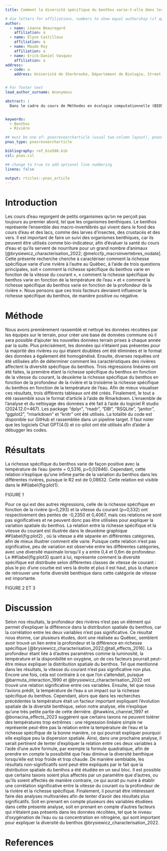 ```yaml
---
title: Comment la diversité spécifique du benthos varie-t-elle dans les rivières du Québec?

# Use letters for affiliations, numbers to show equal authorship (if applicable) and to indicate the corresponding author
author:
  - name: Léanne Beauregard
    affiliation: a
  - name: Élyse Castilloux
    affiliation: a
  - name: Maude Roy
    affiliation: a
  - name: Erick-Daniel Vasquez
    affiliation: a
address:
  - code: a
    address: Univeristé de Sherbrooke, Département de Biologie, Street, City, State, Zip


# For footer text
lead_author_surname: Anonymous

abstract: |
  Dans le cadre du cours de Méthodes en écologie computationnelle (BIO500) nous avons analysé les données de 43 rivières, récoltées entre 2016 et 2021, sur la biodiversité benthique sur les rivières du Québec. Plus précisément, nous avons cherché à comprendre comment la diversité spécifique du benthos varie en fonction de la vitesse du courant, de la profondeur de la rivière et de la température de l’eau. Contrairement à ce que nous pensions, les résultats démontrent que seule la température de l’eau affecte significativement la richesse spécifique du benthos, mais que ce facteur n’explique qu’une infime partie de sa variance spatiale.


keywords:
  - Benthos
  - Rivière

## must be one of: pnasresearcharticle (usual two-column layout), pnasmathematics (one column layout), or pnasinvited (invited submissions only)
pnas_type: pnasresearcharticle

bibliography: ref_bio500.bib
csl: pnas.csl

## change to true to add optional line numbering
lineno: false

output: rticles::pnas_article
---
```


Introduction 
========================================

Les cours d’eau regorgent de petits organismes qu’on ne perçoit pas toujours au premier abord, tel que les organismes benthiques. Le benthos représente l’ensemble des macro-invertébrés qui vivent dans le fond des cours d’eau et des lacs, comme des larves d’insectes, des crustacés et des vers. Il est important de faire un suivi des organismes benthiques, car ils peuvent être utilisés comme bio-indicateur, afin d’évaluer la santé du cours d’eau et qu’ils servent de nourriture pour un grand nombre d’animaux [@brysiewicz_characterisation_2022; @melccfp_macroinvertebres_nodate]. Cette présente recherche cherche à caractériser comment la richesse spécifique varie d’une rivière à l’autre au Québec, à l’aide de trois questions principales, soit « comment la richesse spécifique du benthos varie en fonction de la vitesse du courant », « comment la richesse spécifique du benthos varie en fonction de la température de l’eau » et « comment la richesse spécifique du benthos varie en fonction de la profondeur de la rivière ». Nous pensons que ces trois facteurs devraient influencer la richesse spécifique du benthos, de manière positive ou négative.

Méthode 
========================================
Nous avons premièrement rassemblé et nettoyé les données récoltées par les équipes sur le terrain, pour créer une base de données commune où il sera possible d'ajouter les nouvelles données terrain prises à chaque année par la suite. Plus précisément, les données qui n’étaient pas présentes pour la majorité des rivières ou qui étaient doublées ont été éliminées et le format des données a également été homogénéisé. Ensuite, diverses requêtes ont été utilisées afin de déterminer comment les caractéristiques des rivières affectent la diversité spécifique du benthos. Trois régressions linéaires ont été faites, la première étant la richesse spécifique du benthos en fonction de la vitesse du courant, la deuxième la richesse spécifique du benthos en fonction de la profondeur de la rivière et la troisième la richesse spécifique du benthos en fonction de la température de l’eau. Afin de mieux visualiser ces résultats, trois différents tableaux ont été créés. Finalement, le tout a été rassemblé sous le format d’article à l’aide de Rmarkdown. L’ensemble de l’analyse et du nettoyage des données a été fait à l’aide du logiciel R studio (2024.12.0+467). Les package "dplyr", "readr", "DBI", "RSQLite", "janitor", "ggplot2", "rmarkdown" et "knitr" ont été utilisés. La totalité du code est disponible sur GitHub et rassemblée dans un pipeline target. Il faut noter que les logiciels Chat GPT(4.0) et co-pilot ont été utilisés afin d’aider à débugger les codes.

Résultats 
========================================
La richesse spécifique du benthos varie de façon positive avec la température de l’eau (pente = 0,5316, p=0,02946). Cependant, cette relation n’explique qu’une infime partie de la variation du benthos dans les différentes rivières, puisque le R2 est de 0,08632. Cette relation est visible dans le ##\\label{fig:plot1}.

FIGURE 1

Pour ce qui est des autres régressions, celle de la richesse spécifique en fonction de la rivière (p=0,293) et la vitesse du courant (p=0,532) ont respectivement des pentes de -0,2350 et 0,4067, mais ces relations ne sont pas significatives et ne peuvent donc pas être utilisées pour expliquer la variation spatiale du benthos. La relation entre la richesse spécifique et la vitesse du courant est illustrée dans le deuxième graphique ##\\label{fig:plot2}
, où la vitesse a été séparée en différentes catégories, afin de mieux illustrer comment elle varie. Puisque cette relation n’est pas significative, peu de variation est observée entre les différentes catégories, avec une diversité maximale lorsqu’il y a entre 0,4 et 0,6m de profondeur. Le ##\\label{fig:plot3}
quant à lui, représente comment la diversité spécifique est distribuée selon différentes classes de vitesse de courant : plus le pic d’une courbe est vers la droite et plus il est haut, plus la chance de retrouver une forte diversité benthique dans cette catégorie de vitesse est importante. 

FIGURE 2 ET 3

Discussion 
========================================
Selon nos résultats, la profondeur des rivières n’est pas un élément qui permet d’expliquer la différence dans la distribution spatiale du benthos, car la corrélation entre les deux variables n’est pas significative. Ce résultat nous étonne, car plusieurs études, dont une réalisée au Québec, semblent avoir trouvé un lien entre la profondeur et la différence en richesse spécifique [@brysiewicz_characterisation_2022;@tall_effects_2016]. La profondeur étant liée à d’autres paramètres comme la luminosité, la température et la disponibilité en oxygène, un de ces facteurs pourrait peut-être mieux expliquer la distribution spatiale du benthos.
Tel que mentionné dans les résultats, la vitesse du courant n’est pas significative non plus. Encore une fois, cela est contraire à ce que l’on s’attendait, puisque @barmuta_interaction_1990 et @brysiewicz_characterisation_2022 ont trouvé une relation significative entre ces variables. 
Ensuite, tel que nous l’avions prédit, la température de l’eau a un impact sur la richesse spécifique du benthos. Cependant, alors que dans les recherches précédentes la température était un facteur important expliquant l’évolution spatiale de la diversité benthique, selon notre analyse, elle n’explique qu’une très petite partie de cette dernière. @hawkins_channel_1997 et @bonacina_effects_2023 suggèrent que certains taxons ne peuvent tolérer des températures trop extrêmes : une régression linéaire simple ne représente peut-être pas la relation entre la température de l’eau et la richesse spécifique de la bonne manière, ce qui pourrait expliquer pourquoi elle explique peu la dispersion spatiale. Ainsi, dans une prochaine analyse, il serait pertinent de tenter d’expliquer la relation entre ces deux variables à l’aide d’une autre formule, par exemple la formule quadratique, afin de prendre en compte la possibilité que l’eau diminue la diversité benthique lorsqu’elle est trop froide et trop chaude. 
De manière semblable, les résultats non-significatifs sont peut-être expliqués par le fait que la distribution spatiale du benthos a été étudiée en un seul bloc. Il est possible que certains taxons soient plus affectés par un paramètre que d’autres, ou qu’ils soient affectés de manière contraire, ce qui aurait pu nuire à établir une corrélation significative entre la vitesse du courant ou la profondeur de la rivière et la richesse spécifique.
Finalement, il pourrait être intéressant faire des analyses multivariées afin de tenter d’avoir des résultats plus significatifs. Soit en prenant en compte plusieurs des variables étudiées dans cette présente analyse, soit en prenant en compte d’autres facteurs qui n’étaient pas présents dans les données récoltées, tel que le niveau d’oxygénation de l’eau ou sa concentration en nitrogène, qui sont important pour expliquer la diversité du benthos @brysiewicz_characterisation_2022. 


References {#references .unnumbered}
========================================



<!-- Leave these lines as they are at the end of your .Rmd file to ensure placement of methods & acknowledgements sections before the references-->
\showmatmethods
\showacknow
\pnasbreak
